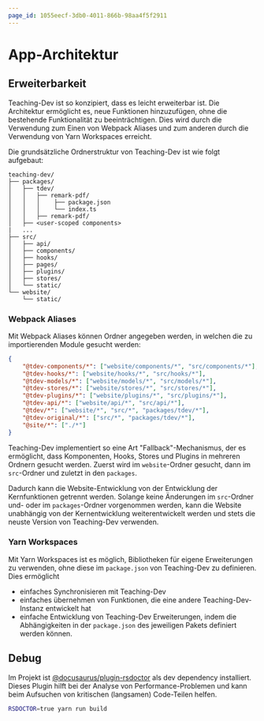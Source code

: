 ```yaml
---
page_id: 1055eecf-3db0-4011-866b-98aa4f5f2911
---
```


# App-Architektur

<DocCardList />

## Erweiterbarkeit

Teaching-Dev ist so konzipiert, dass es leicht erweiterbar ist. Die Architektur ermöglicht es, neue Funktionen hinzuzufügen, ohne die bestehende Funktionalität zu beeinträchtigen. Dies wird durch die Verwendung zum Einen von Webpack Aliases und zum anderen durch die Verwendung von Yarn Workspaces erreicht.

Die grundsätzliche Ordnerstruktur von Teaching-Dev ist wie folgt aufgebaut:

```
teaching-dev/
├── packages/
│   ├── tdev/
│   │   ├── remark-pdf/
│   │   │    ├── package.json
│   │   │    └── index.ts
│   │   ├── remark-pdf/
│   ├── <user-scoped components>
|   ...
├── src/
│   ├── api/
│   ├── components/
│   ├── hooks/
│   ├── pages/
│   ├── plugins/
│   ├── stores/
│   └── static/
└── website/
    └── static/
```

### Webpack Aliases

Mit Webpack Aliases können Ordner angegeben werden, in welchen die zu importierenden Module gesucht werden:

```json
{
    "@tdev-components/*": ["website/components/*", "src/components/*"],
    "@tdev-hooks/*": ["website/hooks/*", "src/hooks/*"],
    "@tdev-models/*": ["website/models/*", "src/models/*"],
    "@tdev-stores/*": ["website/stores/*", "src/stores/*"],
    "@tdev-plugins/*": ["website/plugins/*", "src/plugins/*"],
    "@tdev-api/*": ["website/api/*", "src/api/*"],
    "@tdev/*": ["website/*", "src/*", "packages/tdev/*"],
    "@tdev-original/*": ["src/*", "packages/tdev/*"],
    "@site/*": ["./*"]
}
```

Teaching-Dev implementiert so eine Art "Fallback"-Mechanismus, der es ermöglicht, dass Komponenten, Hooks, Stores und Plugins in mehreren Ordnern gesucht werden. Zuerst wird im `website`-Ordner gesucht, dann im `src`-Ordner und zuletzt in den `packages`.

Dadurch kann die Website-Entwicklung von der Entwicklung der Kernfunktionen getrennt werden. Solange keine Änderungen im `src`-Ordner und- oder im `packages`-Ordner vorgenommen werden, kann die Website unabhängig von der Kernentwicklung weiterentwickelt werden und stets die neuste Version von Teaching-Dev verwenden.

### Yarn Workspaces

Mit Yarn Workspaces ist es möglich, Bibliotheken für eigene Erweiterungen zu verwenden, ohne diese im `package.json` von Teaching-Dev zu definieren. Dies ermöglicht
- einfaches Synchronisieren mit Teaching-Dev
- einfaches übernehmen von Funktionen, die eine andere Teaching-Dev-Instanz entwickelt hat
- einfache Entwicklung von Teaching-Dev Erweiterungen, indem die Abhängigkeiten in der `package.json` des jeweiligen Pakets definiert werden können.

## Debug

Im Projekt ist [@docusaurus/plugin-rsdoctor](https://docusaurus.io/docs/api/plugins/@docusaurus/plugin-rsdoctor) als dev dependency installiert. Dieses Plugin hilft bei der Analyse von Performance-Problemen und kann beim Aufsuchen von kritischen (langsamen) Code-Teilen helfen.

```bash
RSDOCTOR=true yarn run build
```

